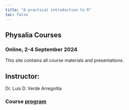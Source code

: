 ```yaml
---
title: "A practical introduction to R"
toc: false
---
```


## Physalia Courses  

### Online, 2-4 September 2024

This site contains all course materials and presentations.

## Instructor:
Dr. Luis D. Verde Arregoitia

### Course [program](https://www.physalia-courses.org/courses-workshops/r-tidyverse/)